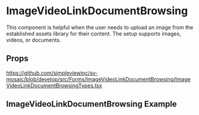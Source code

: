 
<Meta title='Forms/ImageVideoLinkDocumentBrowsing/Readme' />

# ImageVideoLinkDocumentBrowsing

This component is helpful when the user needs to upload an image from the established assets library for their content.
The setup supports images, videos, or documents.

## Props

https://github.com/simpleviewinc/sv-mosaic/blob/develop/src/Forms/ImageVideoLinkDocumentBrowsing/ImageVideoLinkDocumentBrowsingTypes.tsx

## ImageVideoLinkDocumentBrowsing Example

<Preview withSource='none'>
  <stories.Playground />
</Preview>
